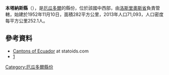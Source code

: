 {{Coord|1|27|0|S|79|28|12|W|display=title}}

'''本塔納斯縣'''（{{lang-es|Cantón Ventanas}}），是[[厄瓜多爾|厄瓜多爾]]的縣份，位於該國中西部，由[[洛斯里奧斯省|洛斯里奧斯省]]負責管轄，始建於1952年11月10日，面積282平方公里，2013年人口71,093，人口密度每平方公里252.1人。

==參考資料==
*[http://www.statoids.com/yec.html Cantons of Ecuador] {{Wayback|url=http://www.statoids.com/yec.html |date=20110628180130 }} at statoids.com
*[http://www.ecuadorencifras.gob.ec/resultados/] {{Wayback|url=http://www.ecuadorencifras.gob.ec/resultados/ |date=20170724030253 }}

{{厄瓜多爾縣份}}

[[Category:厄瓜多爾縣份|Category:厄瓜多爾縣份]]


{{Ecuador-geo-stub}}